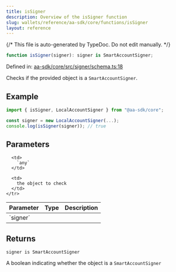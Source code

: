 ```yaml
---
title: isSigner
description: Overview of the isSigner function
slug: wallets/reference/aa-sdk/core/functions/isSigner
layout: reference
---
```


{/* This file is auto-generated by TypeDoc. Do not edit manually. */}

```ts
function isSigner(signer): signer is SmartAccountSigner;
```

Defined in: [aa-sdk/core/src/signer/schema.ts:18](https://github.com/alchemyplatform/aa-sdk/blob/17aad1f572375d42a06c7e3238078a88a435d459/aa-sdk/core/src/signer/schema.ts#L18)

Checks if the provided object is a `SmartAccountSigner`.

## Example

```ts
import { isSigner, LocalAccountSigner } from "@aa-sdk/core";

const signer = new LocalAccountSigner(...);
console.log(isSigner(signer)); // true
```

## Parameters

<table>
  <thead>
    <tr>
      <th align="left">Parameter</th>
      <th align="left">Type</th>
      <th align="left">Description</th>
    </tr>
  </thead>

  <tbody>
    <tr>
      <td>
        `signer`
      </td>

      <td>
        `any`
      </td>

      <td>
        the object to check
      </td>
    </tr>

  </tbody>
</table>

## Returns

`signer is SmartAccountSigner`

A boolean indicating whether the object is a `SmartAccountSigner`
